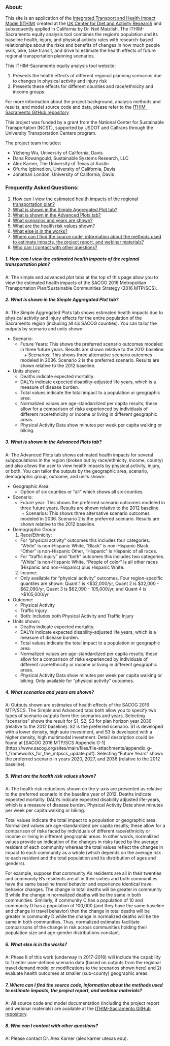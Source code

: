 ### About:

This site is an application of the [Integrated Transport and Health Impact Model (ITHIM)](http://www.cedar.iph.cam.ac.uk/research/modelling/ithim/) created at the [UK Center for Diet and Activity Research](http://www.cedar.iph.cam.ac.uk/) and subsequently applied in California by Dr. Neil Maizlish. The ITHIM-Sacramento equity analysis tool combines the region’s population and its baseline health, injury, and physical activity rates with research-based relationships about the risks and benefits of changes in how much people walk, bike, take transit, and drive to estimate the health effects of future regional transportation planning scenarios. 

This ITHIM-Sacramento equity analysis tool website:

1. Presents the health effects of different regional planning scenarios due to changes in physical activity and injury risk
2. Presents these effects for different counties and race/ethnicity and income groups</li>

For more information about the project background, analysis methods and results, and model source code and data, please refer to the [ITHIM-Sacramento GitHub repository](https://github.com/aakarner/ITHIM-Sacramento)

This project was funded by a grant from the National Center for Sustainable Transportation (NCST), supported by USDOT and Caltrans through the University Transportation Centers program. 

The project team includes:   

- Yizheng Wu, University of California, Davis
- Dana Rowangould, Sustainable Systems Research, LLC
- Alex Karner, The University of Texas at Austin
- Ofurhe Igbinedion, University of California, Davis
- Jonathan London, University of California, Davis


### Frequently Asked Questions:

1. [How can I view the estimated health impacts of the regional transportation plan?](#q1)
2. [What is shown in the Simple Aggregated Plot tab?](#q2)
3. [What is shown in the Advanced Plots tab?](#q3)
4. [What scenarios and years are shown?](#q4)
5. [What are the health risk values shown?](#q5)
6. [What else is in the works?](#q6)
7. [Where can I find the source code, information about the methods used to estimate impacts, the project report, and webinar materials?](#q7)
8. [Who can I contact with other questions?](#q8)

##### **1. How can I view the estimated health impacts of the regional transportation plan?** {#q1}

A: The simple and advanced plot tabs at the top of this page allow you to view the estimated health impacts of the SACOG 2016 Metropolitan Transportation Plan/Sustainable Communities Strategy (2016 MTP/SCS).

##### **2. What is shown in the Simple Aggregated Plot tab?** {#q2}

A: The Simple Aggregated Plots tab shows estimated health impacts due to physical activity and injury effects for the entire population of the Sacramento region (including all six SACOG counties). You can tailor the outputs by scenario and units shown:

  * Scenario:
    + Future Years: This shows the preferred scenario outcomes modeled in three future years.  Results are shown relative to the 2012 baseline.
    + Scenarios: This shows three alternative scenario outcomes modeled in 2036. Scenario 2 is the preferred scenario. Results are shown relative to the 2012 baseline.
  * Units shown:
    + Deaths indicate expected mortality.
    +	DALYs indicate expected disability-adjusted life years, which is a measure of disease burden.
    + Total values indicate the total impact to a population or geographic area. 
    +	Normalized values are age-standardized per capita results; these allow for a comparison of risks experienced by individuals of different race/ethnicity or income or living in different geographic areas.
    +	Physical Activity Data show minutes per week per capita walking or biking.

##### **3. What is shown in the Advanced Plots tab?** {#q3}

A: The Advanced Plots tab shows estimated health impacts for several subpopulations in the region (broken out by race/ethnicity, income, county) and also allows the user to view health impacts by physical activity, injury, or both. You can tailor the outputs by the geographic area, scenario, demographic group, outcome, and units shown:

  * Geographic Area:
    + Option of six counties or “all” which shows all six counties.
  * Scenario:
    + Future year: This shows the preferred scenario outcomes modeled in three future years.  Results are shown relative to the 2012 baseline.
    + Scenarios: This shows three alternative scenario outcomes modeled in 2036. Scenario 2 is the preferred scenario. Results are shown relative to the 2012 baseline.
  * Demographic Group:
    1. Race/Ethnicity:
      - For “physical activity” outcomes this includes four categories. “White” is non-Hispanic White, “Black” is non-Hispanic Black, “Other” is non-Hispanic Other, “Hispanic” is Hispanic of all races.
      - For “traffic injury” and “both” outcomes this includes two categories. “White” is non-Hispanic White, “People of color” is all other races (Hispanic and non-Hispanic) plus Hispanic White.
    2. Income:
      - Only available for “physical activity” outcomes.  Four region-specific quantiles are shown: Quant 1 is <$32,000/yr, Quant 2 is $32,000 - $62,090/yr, Quant 3 is $62,090 - 105,000/yr, and Quant 4 is >$105,000/yr
  * Outcome:
    + Physical Activity
    + Traffic Injury
    + Both: Includes both Physical Activity and Traffic Injury
  * Units shown:
    +	Deaths indicate expected mortality.
    +	DALYs indicate expected disability-adjusted life years, which is a measure of disease burden.
    + Total values indicate the total impact to a population or geographic area. 
    + Normalized values are age-standardized per capita results; these allow for a comparison of risks experienced by individuals of different race/ethnicity or income or living in different geographic areas.
    + Physical Activity Data show minutes per week per capita walking or biking. Only available for “physical activity” outcomes.
    
##### **4. What scenarios and years are shown?** {#q4}

A: Outputs shown are estimates of health effects of the SACOG 2016 MTP/SCS. The Simple and Advanced tabs both allow you to specify two types of scenario outputs form the: scenarios and years.  Selecting “scenarios” shows the result for S1, S2, S3 for plan horizon year 2036 (relative to the 2012 baseline). S2 is the preferred scenario. S1 is developed with a lower density, high auto investment, and S3 is developed with a higher density, high multimodal investment. Detail description could be found at [SACOG 2016 MTP/SCS Appendix G-1] (https://www.sacog.org/sites/main/files/file-attachments/appendix_g-1_frameworks_for_the_mtpscs_update.pdf). Selecting “Future Years” shows the preferred scenario in years 2020, 2027, and 2036 (relative to the 2012 baseline).

##### **5. What are the health risk values shown?** {#q5}

A: The health risk reductions shown on the y-axis are presented as relative to the preferred scenario in the baseline year of 2012. Deaths indicate expected mortality. DALYs indicate expected disability adjusted life-years, which is a measure of disease burden. Physical Activity Data show minutes per week per capita walking or biking. 

Total values indicate the total impact to a population or geographic area. Normalized values are age-standardized per capita results; these allow for a comparison of risks faced by individuals of different race/ethnicity or income or living in different geographic areas. In other words, normalized values provide an indication of the changes in risks faced by the average resident of each community whereas the total values reflect the changes in impact to each community as a whole (which depends on the average risk to each resident and the total population and its distribution of ages and genders).

For example, suppose that community A’s residents are all in their twenties and community B’s residents are all in their sixties and both communities have the same baseline travel behavior and experience identical travel behavior changes. The change in total deaths will be greater in community B while the change in normalized deaths will be the same in both communities. Similarly, if community C has a population of 10 and community D has a population of 100,000 (and they have the same baseline and change in travel behavior) then the change in total deaths will be greater in community D while the change in normalized deaths will be the same in both communities. Thus, normalized estimates facilitate comparisons of the change in risk across communities holding their population size and age-gender distributions constant.

##### **6. What else is in the works?** {#q6}

A: Phase II of this work (underway in 2017-2018) will include the capability to 1) enter user-defined scenario data (based on outputs from the regional travel demand model or modifications to the scenarios shown here) and 2) evaluate health outcomes at smaller (sub-county) geographic areas.

##### **7. Where can I find the source code, information about the methods used to estimate impacts, the project report, and webinar materials?** {#q7}

A: All source code and model documentation (including the project report and webinar materials) are available at the [ITHIM-Sacramento GitHub repository](https://github.com/aakarner/ITHIM-Sacramento).

##### **8.	Who can I contact with other questions?** {#q8}

A: Please contact Dr. Alex Karner (alex <dot> karner <at> utexas <dot> edu).




  












